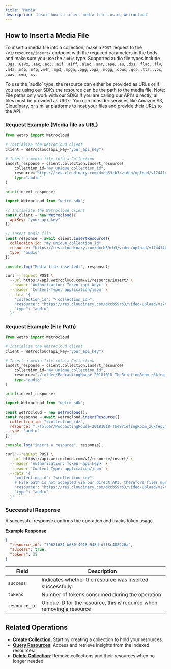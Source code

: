 ```yaml
---
title: 'Media'
description: 'Learn how to insert media files using Wetrocloud'
---
```


## How to Insert a Media File

To insert a media file into a collection, make a `POST` request to the `/v1/resource/insert/` endpoint with the required parameters in the body and make sure you use the `audio` type.
Supported audio file types include `.3ga`, `.8svx`, `.aac`, `.ac3`, `.aif`, `.aiff`, `.alac`, `.amr`, `.ape`, `.au`, `.dss`, `.flac`, `.flv`, `.m4a`, `.m4b`, `.m4p`, `.m4r`, `.mp3`, `.mpga`, `.ogg`, `.oga`, `.mogg`, `.opus`, `.qcp`, `.tta`, `.voc`, `.wav`, `.wma`, `.wv`.

<Note>
To use the `audio` type, the resource can either be provided as URLs or if you are using our SDKs the resource can be the path to the media file.
Note: File paths only work with our SDKs if you are calling our API's directly, all files must be provided as URLs. You can consider services like Amazon S3, Cloudinary, or similar platforms to host your files and provide their URLs to the API. 
</Note>

### Request Example (Media file as URL)
<CodeGroup>
 
```python Python
from wetro import Wetrocloud
    
# Initialize the Wetrocloud client
client = Wetrocloud(api_key="your_api_key")
    
# Insert a media file into a Collection
insert_response = client.collection.insert_resource(
    collection_id="my_unique_collection_id",
    resource="https://res.cloudinary.com/dxcb59rb3/video/upload/v1744140560/PodcastingHouse-20181018-TheBriefingRoom_z6kfeq.mp3", 
    type="audio"
)
    
print(insert_response)
```

```javascript JavaScript
import Wetrocloud from "wetro-sdk";

// Initialize the Wetrocloud client
const client = new Wetrocloud({
  apiKey: "your_api_key"
});

// Insert media file
const response = await client.insertResource({
  collection_id: "my_unique_collection_id",
  resource: "https://res.cloudinary.com/dxcb59rb3/video/upload/v1744140560/PodcastingHouse-20181018-TheBriefingRoom_z6kfeq.mp3",
  type: "audio"
});

console.log("Media file inserted:", response);
```

```bash cURL
curl --request POST \
  --url https://api.wetrocloud.com/v1/resource/insert/ \
  --header 'Authorization: Token <api-key>' \
  --header 'Content-Type: application/json' \
  --data '{
    "collection_id": "<collection_id>",
    "resource": "https://res.cloudinary.com/dxcb59rb3/video/upload/v1744140560/PodcastingHouse-20181018-TheBriefingRoom_z6kfeq.mp3",
    "type": "audio"
  }'
```
</CodeGroup>

### Request Example (File Path)
<CodeGroup>
 
```python Python
from wetro import Wetrocloud
    
# Initialize the Wetrocloud client
client = Wetrocloud(api_key="your_api_key")
    
# Insert a media file into a Collection
insert_response = client.collection.insert_resource(
    collection_id="my_unique_collection_id",
    resource="./folder/PodcastingHouse-20181018-TheBriefingRoom_z6kfeq.mp3", # Replace with your actual file path
    type="audio"
)
    
print(insert_response)
```

```javascript Javascript
import Wetrocloud from "wetro-sdk";

const wetrocloud = new Wetrocloud();
const response = await wetrocloud.insertResource({
  collection_id: "<collection_id>",
  resource: "./folder/PodcastingHouse-20181018-TheBriefingRoom_z6kfeq.mp3", // Replace with your actual file path
  type: "audio"
});

console.log("insert a resource", response);
```

```bash cURL
curl --request POST \
  --url https://api.wetrocloud.com/v1/resource/insert/ \
  --header 'Authorization: Token <api-key>' \
  --header 'Content-Type: application/json' \
  --data '{
    "collection_id": "<collection_id>",
    # File path is not accepted via our direct API, therefore files must be provided as URL
    "resource": "https://res.cloudinary.com/dxcb59rb3/video/upload/v1744140560/PodcastingHouse-20181018-TheBriefingRoom_z6kfeq.mp3",
    "type": "audio"
  }'
```
</CodeGroup>

### Successful Response

A successful response confirms the operation and tracks token usage.

**Example Response**

```json
{
  "resource_id": "79621681-b680-4918-948d-d7f8c482426a",
  "success": true,
  "tokens": 35
}
```

| Field      | Description                                     |
|------------|-------------------------------------------------|
| `success`  | Indicates whether the resource was inserted successfully. |
| `tokens`   | Number of tokens consumed during the operation. |
| `resource_id`   | Unique ID for the resource, this is required when removing a resource |

## Related Operations

- **[Create Collection](create)**: Start by creating a collection to hold your resources.
- **[Query Resources](query)**: Access and retrieve insights from the indexed resources.
- **[Delete Collection](delete)**: Remove collections and their resources when no longer needed.
